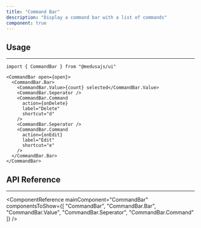 ```yaml
---
title: "Command Bar"
description: "Display a command bar with a list of commands"
component: true
---
```


<ComponentExample name="command-bar-demo" />

## Usage

---

```tsx
import { CommandBar } from "@medusajs/ui"
```

```tsx
<CommandBar open={open}>
  <CommandBar.Bar>
    <CommandBar.Value>{count} selected</CommandBar.Value>
    <CommandBar.Seperator />
    <CommandBar.Command
      action={onDelete}
      label="Delete"
      shortcut="d"
    />
    <CommandBar.Seperator />
    <CommandBar.Command
      action={onEdit}
      label="Edit"
      shortcut="e"
    />
  </CommandBar.Bar>
</CommandBar>
```

## API Reference

---

<ComponentReference mainComponent="CommandBar" componentsToShow={[
  "CommandBar",
  "CommandBar.Bar",
  "CommandBar.Value",
  "CommandBar.Seperator",
  "CommandBar.Command"
]} />
